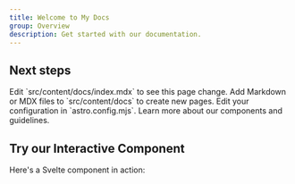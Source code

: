 ```yaml
---
title: Welcome to My Docs
group: Overview
description: Get started with our documentation.
---
```



## Next steps

<CardGrid stagger>
  <Card title="Update content" icon="pencil">
    Edit `src/content/docs/index.mdx` to see this page change.
  </Card>
  <Card title="Add new content" icon="add-document">
    Add Markdown or MDX files to `src/content/docs` to create new pages.
  </Card>
  <Card title="Configure your site" icon="setting">
    Edit your configuration in `astro.config.mjs`.
  </Card>
  <Card title="Read the docs" icon="open-book">
    Learn more about our components and guidelines.
  </Card>
</CardGrid>

## Try our Interactive Component

Here's a Svelte component in action:

<InteractiveButton client:load />

